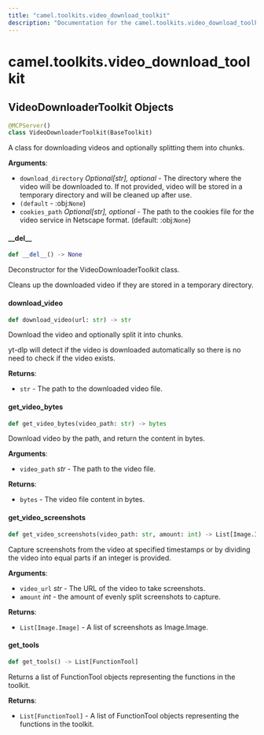 ```yaml
---
title: "camel.toolkits.video_download_toolkit"
description: "Documentation for the camel.toolkits.video_download_toolkit module"
---
```


<a id="camel.toolkits.video_download_toolkit"></a>

# camel.toolkits.video\_download\_toolkit

<a id="camel.toolkits.video_download_toolkit.VideoDownloaderToolkit"></a>

## VideoDownloaderToolkit Objects

```python
@MCPServer()
class VideoDownloaderToolkit(BaseToolkit)
```

A class for downloading videos and optionally splitting them into
chunks.

**Arguments**:

- `download_directory` _Optional[str], optional_ - The directory where the
  video will be downloaded to. If not provided, video will be stored
  in a temporary directory and will be cleaned up after use.
- `(default` - :obj:`None`)
- `cookies_path` _Optional[str], optional_ - The path to the cookies file
  for the video service in Netscape format. (default: :obj:`None`)

<a id="camel.toolkits.video_download_toolkit.VideoDownloaderToolkit.__del__"></a>

#### \_\_del\_\_

```python
def __del__() -> None
```

Deconstructor for the VideoDownloaderToolkit class.

Cleans up the downloaded video if they are stored in a temporary
directory.

<a id="camel.toolkits.video_download_toolkit.VideoDownloaderToolkit.download_video"></a>

#### download\_video

```python
def download_video(url: str) -> str
```

Download the video and optionally split it into chunks.

yt-dlp will detect if the video is downloaded automatically so there
is no need to check if the video exists.

**Returns**:

- `str` - The path to the downloaded video file.

<a id="camel.toolkits.video_download_toolkit.VideoDownloaderToolkit.get_video_bytes"></a>

#### get\_video\_bytes

```python
def get_video_bytes(video_path: str) -> bytes
```

Download video by the path, and return the content in bytes.

**Arguments**:

- `video_path` _str_ - The path to the video file.
  

**Returns**:

- `bytes` - The video file content in bytes.

<a id="camel.toolkits.video_download_toolkit.VideoDownloaderToolkit.get_video_screenshots"></a>

#### get\_video\_screenshots

```python
def get_video_screenshots(video_path: str, amount: int) -> List[Image.Image]
```

Capture screenshots from the video at specified timestamps or by
dividing the video into equal parts if an integer is provided.

**Arguments**:

- `video_url` _str_ - The URL of the video to take screenshots.
- `amount` _int_ - the amount of evenly split screenshots to capture.
  

**Returns**:

- `List[Image.Image]` - A list of screenshots as Image.Image.

<a id="camel.toolkits.video_download_toolkit.VideoDownloaderToolkit.get_tools"></a>

#### get\_tools

```python
def get_tools() -> List[FunctionTool]
```

Returns a list of FunctionTool objects representing the
functions in the toolkit.

**Returns**:

- `List[FunctionTool]` - A list of FunctionTool objects representing
  the functions in the toolkit.

